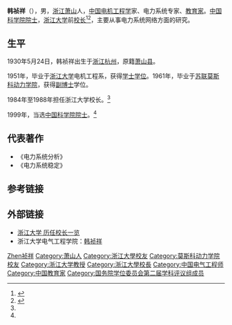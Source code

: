 '''韩祯祥'''（{{bd|1930年|5月24日|||catIdx=Han韩祯祥}}），男，[[浙江|浙江]][[萧山县|萧山]]人，[[中华人民共和国|中国]][[电机工程学|电机工程学]]家、电力系统专家、[[教育家|教育家]]。[[中国科学院院士|中国科学院院士]]，[[浙江大学|浙江大学]]前[[校长|校长]]<ref name="韩祯祥—浙江大学">{{cite web |url=http://www.zju.edu.cn/attachments/lrxz/622.jpg |title=韩祯祥（1930年——） |publisher=浙江大学 |accessdate=2011-01-10|language=zh |deadurl=yes |archiveurl=https://web.archive.org/web/20110408210338/http://www.zju.edu.cn/attachments/lrxz/622.jpg |archivedate=2011-04-08}}</ref><ref name="e">{{cite web |title=中国两院院士资料库 |url=http://www.people.com.cn/GB/keji/25509/29829/2108413.html |website=人民网 |accessdate=2019-06-13 |archive-date=2020-03-27 |archive-url=https://web.archive.org/web/20200327044752/http://www.people.com.cn/GB/keji/25509/29829/2108413.html |dead-url=no }}</ref>，主要从事电力系统网络方面的研究。

== 生平 ==
1930年5月24日，韩祯祥出生于[[浙江|浙江]][[杭州|杭州]]，原籍[[萧山县|萧山县]]。

1951年，毕业于[[浙江大学|浙江大学]]电机工程系，获得[[学士学位|学士学位]]。1961年，毕业于[[苏联|苏联]][[莫斯科动力学院|莫斯科动力学院]]，获得[[副博士|副博士]]学位。

1984年至1988年担任浙江大学校长。<ref name="韩祯祥—浙江大学"/>

1999年，当选[[中国科学院院士|中国科学院院士]]。<ref name="e"/>

== 代表著作 ==
* 《电力系统分析》
* 《电力系统稳定》

== 参考链接 ==
{{reflist}}

== 外部链接 ==
* [https://web.archive.org/web/20101219151956/http://www.zju.edu.cn/redir.php?catalog_id=1000018 浙江大学 历任校长一览]
* 浙江大学电气工程学院：[http://ee.zju.edu.cn/college-cel/redir.php?catalog_id=13&object_id=215 韩祯祥] {{Wayback|url=http://ee.zju.edu.cn/college-cel/redir.php?catalog_id=13&object_id=215 |date=20200327044757 }}

{{浙江大學}}
{{中国科学院技术科学部院士}}
{{国务院学位委员会第二届学科评议组/工学}}

{{Authority control}}

{{DEFAULTSORT:Han zhenxiang}}
[[Category:韩姓|Zhen祯祥]]
[[Category:萧山人|Category:萧山人]]
[[Category:浙江大學校友|Category:浙江大學校友]]
[[Category:莫斯科动力学院校友|Category:莫斯科动力学院校友]]
[[Category:浙江大学教授|Category:浙江大学教授]]
[[Category:浙江大學校長|Category:浙江大學校長]]
[[Category:中国电气工程师|Category:中国电气工程师]]
[[Category:中国教育家|Category:中国教育家]]
[[Category:国务院学位委员会第二届学科评议组成员|Category:国务院学位委员会第二届学科评议组成员]]


{{中国科学家小作品}}